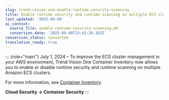 ```yaml
---
slug: trend-vision-one-enable-runtime-security-scanning
title: Enable runtime security and runtime scanning on multiple ECS clusters
last_updated: '2025-09-08'
ai_context:
  source_file: enable-runtime-security-scanning.md
  conversion_date: '2025-09-08T23:42:20.102Z'
conversion_status: converted
translation_ready: true
---
```


::: {role="main"}
July 1, 2024 – To improve the ECS cluster management in your AWS environment, Trend Vision One Container Inventory now allows you to enable or disable runtime security and runtime scanning on multiple Amazon ECS clusters.

For more information, see [Container Inventory](container-inventory.mdx).

**Cloud Security → Container Security**
:::
